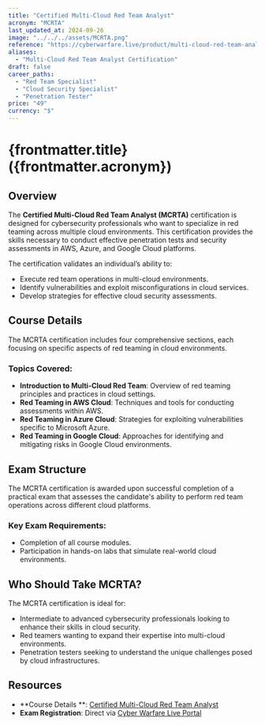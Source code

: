```yaml
---
title: "Certified Multi-Cloud Red Team Analyst"
acronym: "MCRTA"
last_updated_at: 2024-09-26
image: "../../../assets/MCRTA.png"
reference: "https://cyberwarfare.live/product/multi-cloud-red-team-analyst-mcrta/"
aliases:
  - "Multi-Cloud Red Team Analyst Certification"
draft: false
career_paths:
  - "Red Team Specialist"
  - "Cloud Security Specialist"
  - "Penetration Tester"
price: "49"
currency: "$"
---
```


# {frontmatter.title} ({frontmatter.acronym})

## Overview

The **Certified Multi-Cloud Red Team Analyst (MCRTA)** certification is designed for cybersecurity professionals who
want to specialize in red teaming across multiple cloud environments. This certification provides the skills necessary
to conduct effective penetration tests and security assessments in AWS, Azure, and Google Cloud platforms.

The certification validates an individual’s ability to:

- Execute red team operations in multi-cloud environments.
- Identify vulnerabilities and exploit misconfigurations in cloud services.
- Develop strategies for effective cloud security assessments.

## Course Details

The MCRTA certification includes four comprehensive sections, each focusing on specific aspects of red teaming in cloud
environments.

### Topics Covered:

- **Introduction to Multi-Cloud Red Team**: Overview of red teaming principles and practices in cloud settings.
- **Red Teaming in AWS Cloud**: Techniques and tools for conducting assessments within AWS.
- **Red Teaming in Azure Cloud**: Strategies for exploiting vulnerabilities specific to Microsoft Azure.
- **Red Teaming in Google Cloud**: Approaches for identifying and mitigating risks in Google Cloud environments.

## Exam Structure

The MCRTA certification is awarded upon successful completion of a practical exam that assesses the candidate's ability
to perform red team operations across different cloud platforms.

### Key Exam Requirements:

- Completion of all course modules.
- Participation in hands-on labs that simulate real-world cloud environments.

## Who Should Take MCRTA?

The MCRTA certification is ideal for:

- Intermediate to advanced cybersecurity professionals looking to enhance their skills in cloud security.
- Red teamers wanting to expand their expertise into multi-cloud environments.
- Penetration testers seeking to understand the unique challenges posed by cloud infrastructures.

## Resources

- **Course Details
  **: [Certified Multi-Cloud Red Team Analyst](https://cyberwarfare.live/product/multi-cloud-red-team-analyst-mcrta/)
- **Exam Registration**: Direct via [Cyber Warfare Live Portal](https://cyberwarfare.live/)